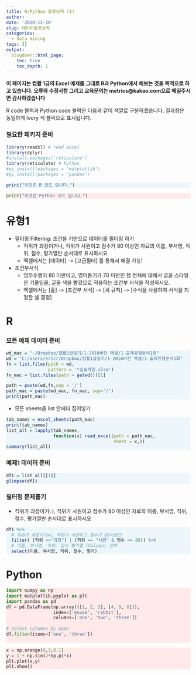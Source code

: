 ```yaml
---
title: R/Python 활용능력 (1)
author:
date: '2020-12-10'
slug: 데이터활용능력
categories:
  - data mining
tags: []
output:
  blogdown::html_page:
    toc: true
    toc_depth: 1
---
```


<style>
div.rcode pre { background-color:#fffff0; }
div.rcode pre.r { background-color:#EDF6FA; }
</style>

<style>
div.pycode pre { background-color:#fffff0; }
div.pycode pre.python { background-color:#FFE9E9; }
</style>

**이 페이지는 컵활 1급의 Excel 예제를 그대로 R과 Python에서 해보는 것을 목적으로 하고 있습니다. 오류와 수정사항 그리고 교육문의는 metrics@kakao.com으로 메일주시면 감사하겠습니다**

R code 블럭과 Python code 블럭은 다음과 같이 색깔로 구분하겠습니다.
결과창은 동일하게 Ivory 색 블럭으로 표시됩니다. 

### 필요한 패키지 준비
```r
library(readxl) # read excel
library(dplyr)
#install.packages('reticulate')
library(reticulate) # Python
#py_install(packages = "matplotlib")
#py_install(packages = "pandas")
```

<div class = "rcode">
```r
print("이것은 R 코드 입니다.")
```
</div>

<div class = "pycode">
```python
print("이것은 Python 코드 입니다.")
```
</div>


# 유형1
- 필터링 Filtering: 조건을 기반으로 데이터를 필터링 하기
  - 직위가 과장이거나, 직위가 사원이고 점수가 80 이상인 자료의 이름, 부서명, 직위, 점수, 평가열만 순서대로 표시하시요
  - 엑셀에서는 [데이터] -> [고급필터] 를 통해서 해결 가능!
- 조건부서식
  - 업무수행이 80 미만이고, 영어듣기가 70 미만인 행 전체에 대해서 글꼴 스타일은 기울임꼴, 글꼴 색을 빨강으로 적용하는 조건부 서식을 작성하시오.
  - 엑셀에서는 [홈] -> [조건부 서식] -> [새 규칙] -> [수식을 사용하여 서식을 지정할 셀 결정]



# R 

### 모든 예제 데이터 준비
<div class = "rcode">
```r
wd_mac = "~/Dropbox/컴활1급실기/1-2016버전 엑셀/1-출제유형분석1회"
wd = "C:/Users/ericr/Dropbox/컴활1급실기/1-2016버전 엑셀/1-출제유형분석1회"
fn = list.files(path = wd,
                pattern = '*실습파일.xlsm')
fn_mac = list.files(path = getwd())[1]

path = paste(wd,fn,sep = '/')
path_mac = paste(wd_mac, fn_mac, sep='/')
print(path_mac)
```
</div>


- 모든 sheets을 list 안에다 집어넣기

<div class = "rcode">
```r
tab_names = excel_sheets(path_mac)
print(tab_names)
list_all = lapply(tab_names, 
                  function(x) read_excel(path = path_mac,
                                         sheet = x,))
summary(list_all)
```
</div>

### 예제1 데이터 준비
<div class = "rcode">
```r
df1 = list_all[[1]]
glimpse(df1)
```
</div>

### 필터링 문제풀기

- 직위가 과장이거나, 직위가 사원이고 점수가 80 이상인 자료의 이름, 부서명, 직위, 점수, 평가열만 순서대로 표시하시요

<div class = "rcode">
```r
df1 %>% 
  # 직위가 과장이거나, 직위가 사원이고 점수가 80이상인
  filter( (직위 =="과장") | (직위 == "사원" & 점수 >= 80)) %>% 
  # 이름, 부서명, 직위, 점수 평가열 (Column) 선택
  select(이름, 부서명, 직위, 점수, 평가)
```
</div>


# Python


<div class = "pycode">
```python
import numpy as np
import matplotlib.pyplot as plt
import pandas as pd
df = pd.DataFrame(np.array(([1, 2, 3], [4, 5, 6])),
                  index=['mouse', 'rabbit'],
                  columns=['one', 'two', 'three'])
                  
# select columns by name
df.filter(items=['one', 'three'])
                  
```
```python
x = np.arange(0,3,0.1)
y = 1 + np.sin(2*np.pi*x)
plt.plot(x,y)
plt.show()
```


</div>